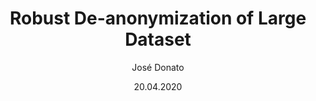 ---
title: Robust De-anonymization of Large Dataset 
type: article
author: José Donato
file: /SP_CS1.pdf
snippet: De-anonymization attacks against large datasets (namely one released by Netflix).
date: '20.04.2020'
---